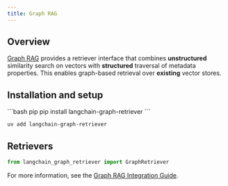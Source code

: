 ```yaml
---
title: Graph RAG
---
```


## Overview

[Graph RAG](https://datastax.github.io/graph-rag/) provides a retriever interface
that combines **unstructured** similarity search on vectors with **structured**
traversal of metadata properties. This enables graph-based retrieval over **existing**
vector stores.

## Installation and setup

<CodeGroup>
```bash pip
pip install langchain-graph-retriever
```

```bash uv
uv add langchain-graph-retriever
```
</CodeGroup>

## Retrievers

```python
from langchain_graph_retriever import GraphRetriever
```

For more information, see the [Graph RAG Integration Guide](/oss/integrations/retrievers/graph_rag).

